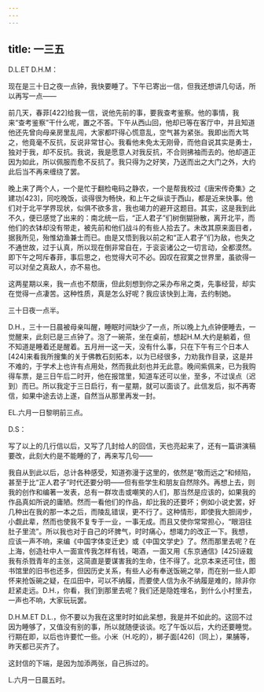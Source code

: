 ```yaml
---
---
---
```

title: 一三五
---




D.L.ET D.H.M：

现在是三十日之夜一点钟，我快要睡了。下午已寄出一信，但我还想讲几句话，所以再写一点——

前几天，春菲[422]给我一信，说他先前的事，要我查考鉴察。他的事情，我来“查考鉴察”干什么呢，置之不答。下午从西山回，他却已等在客厅中，并且知道他还先曾向母亲房里乱闯，大家都吓得心慌意乱，空气甚为紧张。我即出而大骂之，他竟毫不反抗，反说非常甘心。我看他未免太无刚骨，而他自说其实是勇士，独对于我，却不反抗。我说，我是愿意人对我反抗，不合则拂袖而去的。他却道正因为如此，所以佩服而愈不反抗了。我只得为之好笑，乃送而出之大门之外，大约此后当不再来缠绕了罢。

晚上来了两个人，一个是忙于翻检电码之静农，一个是帮我校过《唐宋传奇集》之建功[423]，同吃晚饭，谈得很为畅快，和上午之纵谈于西山，都是近来快事。他们对于北平学界现状，似俱不欲多言，我也竭力的避开这题目。其实，这是我到此不久，便已感觉了出来的：南北统一后，“正人君子”们树倒猢狲散，离开北平，而他们的衣钵却没有带走，被先前和他们战斗的有些人拾去了。未改其原来面目者，据我所见，殆惟幼渔兼士而已。由是又悟到我以前之和“正人君子”们为敌，也失之不通世故，过于认真，所以现在倒非常自在，于衮衮诸公之一切言动，全都漠然。即下午之呵斥春菲，事后思之，也觉得大可不必。因叹在寂寞之世界里，虽欲得一可以对垒之真敌人，亦不易也。

这两星期以来，我一点也不颓唐，但此刻想到你之采办布帛之类，先事经营，却实在觉得一点凄苦。这种性质，真是怎么好呢？我应该快到上海，去约制她。

三十日夜一点半。

D.H.，三十一日晨被母亲叫醒，睡眠时间缺少了一点，所以晚上九点钟便睡去，一觉醒来，此刻已是三点钟了。泡了一碗茶，坐在桌前，想起H.M.大约是躺着，但不知道是睡着还是醒着。五月卅一这一天，没有什么事，只在下午有三个日本人[424]来看我所搜集的关于佛教石刻拓本，以为已经很多，力劝我作目录，这是并不难的，于学术上也许有点用处，然而我此刻也并无此意。晚间紫佩来，已为我购得车票，是三日午后二时开，他在报馆里，知道车还可以坐，至多，不过误点（迟到）而已。所以我定于三日启行，有一星期，就可以面谈了。此信发后，拟不再寄信，如果中途去访上遂，自然当从那里再发一封。

EL.六月一日黎明前三点。

D.S：

写了以上的几行信以后，又写了几封给人的回信，天也亮起来了，还有一篇讲演稿要改，此刻大约是不能睡的了，再来写几句——

我自从到此以后，总计各种感受，知道弥漫于这里的，依然是“敬而远之”和倾陷，甚至于比“正人君子”时代还要分明——但有些学生和朋友自然除外。再想上去，则我的创作和编著一发表，总有一群攻击或嘲笑的人们，那当然是应该的，如果我的作品真如所说的庸陋。然而一看他们的作品，却比我的还要坏；例如小说史罢，好几种出在我的那一本之后，而陵乱错误，更不行了。这种情形，即使我大胆阔步，小觑此辈，然而也使我不复专于一业，一事无成。而且又使你常常担心，“眼泪往肚子里流”。所以我也对于自己的坏脾气，时时痛心，想竭力的改正一下。我想，应该一声不响，来编《中国字体变迁史》或《中国文学史》了。然而那里去呢？在上海，创造社中人一面宣传我怎样有钱，喝酒，一面又用《东京通信》[425]诬栽我有杀戮青年的主张，这简直是要谋害我的生命，住不得了。北京本来还可住，图书馆里的旧书也还多，但因历史关系，有些人必有奉送饭碗之举，而在别一些人即怀来抢饭碗之疑，在瓜田中，可以不纳履，而要使人信为永不纳履是难的，除非你赶紧走远。D.H.，你看，我们到那里去呢？我们还是隐姓埋名，到什么小村里去，一声也不响，大家玩玩罢。

D.H.M.ET D.L.，你不要以为我在这里时时如此呆想，我是并不如此的。这回不过因为睡够了，又值没有别的事，所以就随便谈谈。吃了午饭以后，大约还要睡觉。行期在即，以后也许要忙一些。小米（H.吃的），梆子面[426]（同上），果脯等，昨天都已买齐了。

这封信的下端，是因为加添两张，自己拆过的。

L.六月一日晨五时。